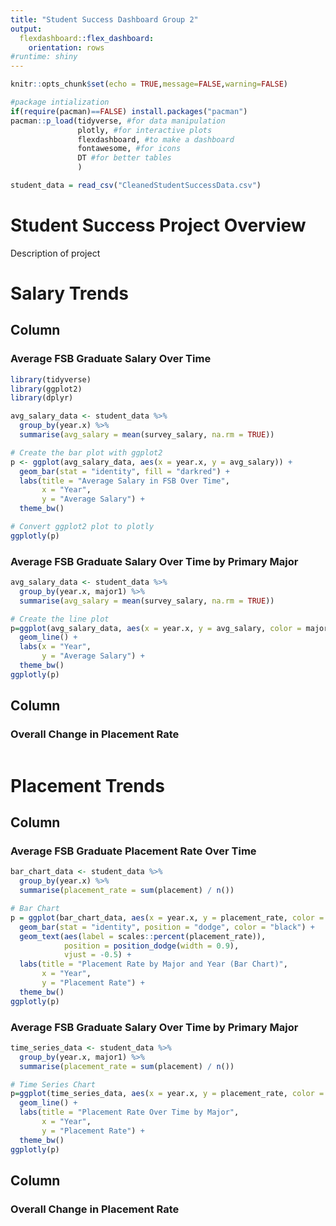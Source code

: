 ```yaml
---
title: "Student Success Dashboard Group 2"
output: 
  flexdashboard::flex_dashboard:
    orientation: rows
#runtime: shiny
---
```

<style>                    

.navbar, [data-toggle=tab], .navbar-brand {

  background-color: red!important;

  border-color: black;

  color: white!important;

}

 

.navbar .navbar-nav > li > a:hover, .navbar .navbar-nav > li > a:focus {

  background-color: crimson!important;

}

 

.navbar .navbar-nav > li > a:active {

  background-color: crimson!important;

}

</style>
```r
knitr::opts_chunk$set(echo = TRUE,message=FALSE,warning=FALSE)

#package intialization
if(require(pacman)==FALSE) install.packages("pacman")
pacman::p_load(tidyverse, #for data manipulation
               plotly, #for interactive plots
               flexdashboard, #to make a dashboard
               fontawesome, #for icons
               DT #for better tables
               )

student_data = read_csv("CleanedStudentSuccessData.csv")
```

# Student Success Project Overview {data-orientation=columns}

Description of project

# Salary Trends {data-orientation=columns}

## Column {data-width=600}

### Average FSB Graduate Salary Over Time 

```r
library(tidyverse)  
library(ggplot2)
library(dplyr)

avg_salary_data <- student_data %>%
  group_by(year.x) %>%
  summarise(avg_salary = mean(survey_salary, na.rm = TRUE))

# Create the bar plot with ggplot2
p <- ggplot(avg_salary_data, aes(x = year.x, y = avg_salary)) +
  geom_bar(stat = "identity", fill = "darkred") +
  labs(title = "Average Salary in FSB Over Time",
       x = "Year",
       y = "Average Salary") +
  theme_bw()

# Convert ggplot2 plot to plotly
ggplotly(p)
```

### Average FSB Graduate Salary Over Time by Primary Major 

```r
avg_salary_data <- student_data %>%
  group_by(year.x, major1) %>%
  summarise(avg_salary = mean(survey_salary, na.rm = TRUE))

# Create the line plot
p=ggplot(avg_salary_data, aes(x = year.x, y = avg_salary, color = major1)) +
  geom_line() +
  labs(x = "Year",
       y = "Average Salary") +
  theme_bw()
ggplotly(p)
```

## Column {data-width=300}

### Overall Change in Placement Rate

```r

```

# Placement Trends {data-orientation=columns}

## Column {data-width=600}

### Average FSB Graduate Placement Rate Over Time

```r
bar_chart_data <- student_data %>%
  group_by(year.x) %>%
  summarise(placement_rate = sum(placement) / n())

# Bar Chart
p = ggplot(bar_chart_data, aes(x = year.x, y = placement_rate, color = "darkred")) +
  geom_bar(stat = "identity", position = "dodge", color = "black") +
  geom_text(aes(label = scales::percent(placement_rate)),
            position = position_dodge(width = 0.9),
            vjust = -0.5) +
  labs(title = "Placement Rate by Major and Year (Bar Chart)",
       x = "Year",
       y = "Placement Rate") +
  theme_bw()
ggplotly(p)
```

### Average FSB Graduate Salary Over Time by Primary Major 

```r
time_series_data <- student_data %>%
  group_by(year.x, major1) %>%
  summarise(placement_rate = sum(placement) / n())

# Time Series Chart
p=ggplot(time_series_data, aes(x = year.x, y = placement_rate, color = major1)) +
  geom_line() +
  labs(title = "Placement Rate Over Time by Major",
       x = "Year",
       y = "Placement Rate") +
  theme_bw()
ggplotly(p)
```

## Column {data-width=300}

### Overall Change in Placement Rate

```r

```
